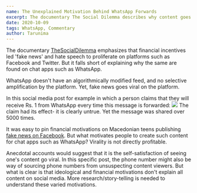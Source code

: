 ```yaml
---
name: The Unexplained Motivation Behind WhatsApp Forwards
excerpt: The documentary The Social Dilemma describes why content goes viral on social media but doesn't account for virality on WhatsApp
date: 2020-10-09
tags: WhatsApp, Commentary
author: Tarunima
---
```


The documentary [TheSocialDilemma](https://twitter.com/hashtag/TheSocialDilemma?src=hashtag_click) emphasizes that financial incentives led 'fake news' and hate speech to proliferate on platforms such as Facebook and Twitter. But it falls short of explaining why the same are found on chat apps such as WhatsApp.

WhatsApp doesn't have an algorithmically modified feed, and no selective amplification by the platform. Yet, fake news goes viral on the platform. 

In this social media post for example in which a person claims that they will receive Rs. 1 from WhatsApp every time this message is forwarded:
![](../images/whatsApp_tweet.png)
The claim had its effect- it is clearly untrue. Yet the message was shared over 5000 times.

It was easy to pin financial motivations on Macedonian teens publishing [fake news on Facebook](https://nbcnews.to/3ltg4Zj). But what motivates people to create such content for chat apps such as WhatsApp? Virality is not directly profitable.

Anecdotal accounts would suggest that it is the self-satisfaction of seeing one's content go viral. In this specific post, the phone number might also be way of sourcing phone numbers from unsuspecting content viewers. But what is clear is that ideological and financial motivations don't explain all content on social media. More research/story-telling is needed to understand these varied motivations.

